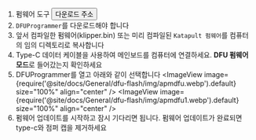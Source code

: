 1. 펌웨어 도구 <Button variant="contained" disableElevation href="https://mellow-next.klipper.cn/docs/ResDownload/auxiliary_software/">다운로드 주소</Button>
2. `DFUProgrammer`를 다운로드해야 합니다
3. 앞서 컴파일한 펌웨어(klipper.bin) 또는 미리 컴파일된 `Katapult 펌웨어`를 컴퓨터의 임의 디렉토리로 복사합니다
4. Type-C 데이터 케이블을 사용하여 메인보드를 컴퓨터에 연결하세요. **DFU 펌웨어 모드**로 들어갔는지 확인하세요
5. DFUProgrammer를 열고 아래와 같이 선택합니다
    <ImageView image={require('@site/docs/General/dfu-flash/img/apmdfu.webp').default} size="100%" align="center" />
    <ImageView image={require('@site/docs/General/dfu-flash/img/apmdfu1.webp').default} size="100%" align="center" />
6. 펌웨어 업데이트를 시작하고 잠시 기다리면 됩니다. 펌웨어 업데이트가 완료되면 type-c와 점퍼 캡을 제거하세요


